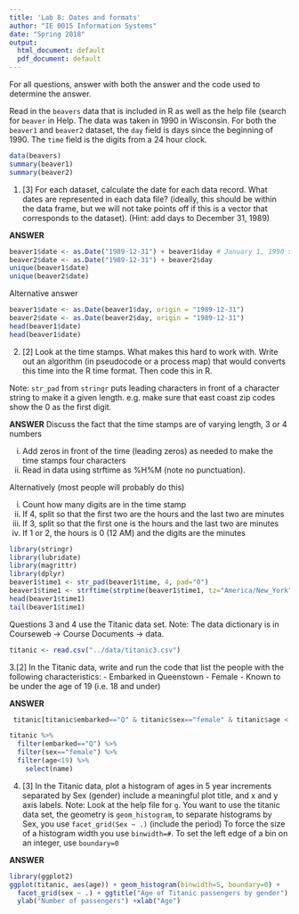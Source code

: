 ```yaml
---
title: 'Lab 8: Dates and formats'
author: "IE 0015 Information Systems"
date: "Spring 2018"
output:
  html_document: default
  pdf_document: default
---
```


For all questions, answer with both the answer and the code used to determine the answer.

Read in the `beavers` data that is included in R as well as the help file (search for `beaver` in Help.  The data was taken in 1990 in Wisconsin. For both the `beaver1` and `beaver2` dataset, the `day` field is days since the beginning of 1990.  The `time` field is the digits from a 24 hour clock.

```r
data(beavers)
summary(beaver1)
summary(beaver2)
```

1. [3]  For each dataset, calculate the date for each data record. What dates are represented in each data file? (ideally, this should be within the data frame, but we will not take points off if this is a vector that corresponds to the dataset). (Hint:  add days to December 31, 1989)

**ANSWER**

```r
beaver1$date <- as.Date("1989-12-31") + beaver1$day # January 1, 1990 should be day 1
beaver2$date <- as.Date("1989-12-31") + beaver2$day 
unique(beaver1$date)
unique(beaver2$date)
```

Alternative answer

```r
beaver1$date <- as.Date(beaver1$day, origin = "1989-12-31")
beaver2$date <- as.Date(beaver2$day, origin = "1989-12-31")
head(beaver1$date)
head(beaver1$date)
```
2. [2] Look at the time stamps. What makes this hard to work with. Write out an algorithm (in pseudocode or a process map) that would converts this time into the R time format.  Then code this in R.

Note: `str_pad` from `stringr` puts leading characters in front of a character string to make it a given length.  e.g. make sure that east coast zip codes show the 0 as the first digit.

**ANSWER**
Discuss the fact that the time stamps are of varying length, 3 or 4 numbers

  i. Add zeros in front of the time (leading zeros) as needed to make the time stamps four characters
  ii. Read in data using strftime as %H%M (note no punctuation).  
  
  
Alternatively (most people will probably do this)

  i. Count how many digits are in the time stamp
  ii. If 4, split so that the first two are the hours and the last two are minutes
  iii. If 3, split so that the first one is the hours and the last two are minutes
  iv. If 1 or 2, the hours is 0 (12 AM) and the digits are the minutes

```r
library(stringr)
library(lubridate)
library(magrittr)
library(dplyr)
beaver1$time1 <- str_pad(beaver1$time, 4, pad="0")
beaver1$time1 <- strftime(strptime(beaver1$time1, tz="America/New_York", format="%H%M"),format="%H:%M")
head(beaver1$time1)
tail(beaver1$time1)
```

Questions 3 and 4 use the Titanic data set. Note: The data dictionary is in Courseweb -> Course Documents -> data.
```r
titanic <- read.csv("../data/titanic3.csv")
```

3.[2]  In the Titanic data, write and run the code that list the people with the following characteristics: 
  -  Embarked in Queenstown
  -  Female
  -  Known to be under the age of 19 (i.e. 18 and under)

**ANSWER**
```r
 titanic[titanic$embarked=="Q" & titanic$sex=="female" & titanic$age < 19 & !is.na(titanic$age),"name"]
```

```r
titanic %>%
  filter(embarked=="Q") %>%
  filter(sex=="female") %>%
  filter(age<19) %>%
    select(name)
```

4. [3] In the Titanic data, plot a histogram of ages in 5 year increments separated by Sex (gender) include a meaningful plot title, and x and y axis labels. Note: Look at the help file for `g`. You want to use the titanic data set, the geometry is `geom_histogram`, to separate histograms by Sex, you use `facet_grid(Sex ~ .)`  (include the period) To force the size of a histogram width you use `binwidth=#`. To set the left edge of a bin on an integer, use `boundary=0`

**ANSWER**
```r
library(ggplot2)
ggplot(titanic, aes(age)) + geom_histogram(binwidth=5, boundary=0) + 
  facet_grid(sex ~ .) + ggtitle("Age of Titanic passengers by gender") + 
  ylab("Number of passengers") +xlab("Age")
```